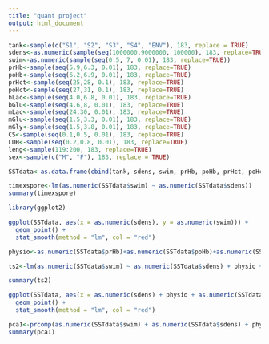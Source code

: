 ```yaml
---
title: "quant project"
output: html_document
---
```


```r
tank<-sample(c("S1", "S2", "S3", "S4", "ENV"), 183, replace = TRUE)
sdens<-as.numeric(sample(seq(1000000,9000000, 100000), 183, replace=TRUE))
swim<-as.numeric(sample(seq(0.5, 7, 0.01), 183, replace=TRUE))
prHb<-sample(seq(5.9,6.3, 0.01), 183, replace=TRUE)
poHb<-sample(seq(6.2,6.9, 0.01), 183, replace=TRUE)
prHct<-sample(seq(25,28, 0.1), 183, replace=TRUE)
poHct<-sample(seq(27,31, 0.1), 183, replace=TRUE)
bLac<-sample(seq(4.0,6.8, 0.01), 183, replace=TRUE)
bGlu<-sample(seq(4.6,8, 0.01), 183, replace=TRUE)
mLac<-sample(seq(24,30, 0.01), 183, replace=TRUE)
mGlu<-sample(seq(1.5,3.3, 0.01), 183, replace=TRUE)
mGly<-sample(seq(1.5,3.8, 0.01), 183, replace=TRUE)
CS<-sample(seq(0.1,0.5, 0.01), 183, replace=TRUE)
LDH<-sample(seq(0.2,0.8, 0.01), 183, replace=TRUE)
leng<-sample(119:200, 183, replace=TRUE)
sex<-sample(c("M", "F"), 183, replace = TRUE)
```

```r
SSTdata<-as.data.frame(cbind(tank, sdens, swim, prHb, poHb, prHct, poHct, bLac, bGlu, mLac, mGlu, mGly, CS, LDH, leng, sex))

```

```r
timexspore<-lm(as.numeric(SSTdata$swim) ~ as.numeric(SSTdata$sdens))
summary(timexspore)
```
```r
library(ggplot2)
```
```r
ggplot(SSTdata, aes(x = as.numeric(sdens), y = as.numeric(swim))) + 
  geom_point() +
  stat_smooth(method = "lm", col = "red")
```

```r
physio<-as.numeric(SSTdata$prHb)+as.numeric(SSTdata$poHb)+as.numeric(SSTdata$prHct)+as.numeric(SSTdata$poHct)+as.numeric(SSTdata$bLac)+as.numeric(SSTdata$mLac)+as.numeric(SSTdata$bGlu)+as.numeric(SSTdata$mGlu)+as.numeric(SSTdata$mGly)+as.numeric(SSTdata$CS)+as.numeric(SSTdata$LDH)

ts2<-lm(as.numeric(SSTdata$swim) ~ as.numeric(SSTdata$sdens) + physio + as.numeric(SSTdata$leng))

summary(ts2)
```

```r
ggplot(SSTdata, aes(x = as.numeric(sdens) + physio + as.numeric(SSTdata$leng), y = as.numeric(swim))) + 
  geom_point() +
  stat_smooth(method = "lm", col = "red")
```

```r
pca1<-prcomp(as.numeric(SSTdata$swim) + as.numeric(SSTdata$sdens) + physio + as.numeric(SSTdata$leng), scale=TRUE)
summary(pca1)
```














